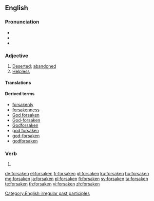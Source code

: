 ==English==

===Pronunciation===
* {{IPA|/fɔɹˈseɪkən/|lang=en}}
* {{audio|en-us-forsaken.ogg|Audio (US)|lang=en}}
* {{rhymes|eɪkən|lang=en}}

===Adjective===
{{en-adj}}

# [[deserted|Deserted]]; [[abandoned]]
# [[helpless|Helpless]]

====Translations====
{{trans-top|abandoned}}
{{trans-mid}}
{{trans-bottom}}

====Derived terms====
* [[forsakenly]]
* [[forsakenness]]
* [[God forsaken]]
* [[God-forsaken]]
* [[Godforsaken]]
* [[god forsaken]]
* [[god-forsaken]]
* [[godforsaken]]

===Verb===
{{head|en|past participle}}

# {{past participle of|forsake|lang=en|nocat=1}}

[[Category:English irregular past participles]]

[[de:forsaken]]
[[el:forsaken]]
[[fr:forsaken]]
[[gl:forsaken]]
[[ku:forsaken]]
[[hu:forsaken]]
[[mg:forsaken]]
[[ja:forsaken]]
[[pl:forsaken]]
[[fi:forsaken]]
[[sv:forsaken]]
[[ta:forsaken]]
[[te:forsaken]]
[[th:forsaken]]
[[vi:forsaken]]
[[zh:forsaken]]